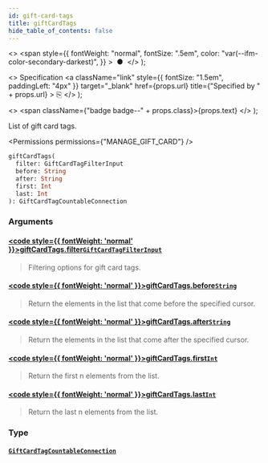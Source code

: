 ```yaml
---
id: gift-card-tags
title: giftCardTags
hide_table_of_contents: false
---
```


  <>
    <span
      style={{
        fontWeight: "normal",
        fontSize: ".5em",
        color: "var(--ifm-color-secondary-darkest)",
      }}
    >
      &nbsp;●&nbsp;
    </span>
  </>
);

  <>
    Specification
    <a
      className="link"
      style={{ fontSize: "1.5em", paddingLeft: "4px" }}
      target="\_blank"
      href={props.url}
      title={"Specified by " + props.url}
    >
      ⎘
    </a>
  </>
);

  <>
    <span className={"badge badge--" + props.class}>{props.text}</span>
  </>
);

List of gift card tags.

<Badge text="Added in Saleor 3.1" class="secondary margin-bottom--sm" />

<FeaturePreview />

<Permissions permissions={"MANAGE_GIFT_CARD"} />

```graphql
giftCardTags(
  filter: GiftCardTagFilterInput
  before: String
  after: String
  first: Int
  last: Int
): GiftCardTagCountableConnection
```

### Arguments

#### [<code style={{ fontWeight: 'normal' }}>giftCardTags.<b>filter</b></code>](#)<Bullet />[`GiftCardTagFilterInput`](../../../api-reference/gift-cards/inputs/gift-card-tag-filter-input) <Badge class="secondary" text="input"/> <Badge class="secondary" text="gift-cards"/>

> Filtering options for gift card tags.

#### [<code style={{ fontWeight: 'normal' }}>giftCardTags.<b>before</b></code>](#)<Bullet />[`String`](../../../api-reference/miscellaneous/scalars/string) <Badge class="secondary" text="scalar"/> <Badge class="secondary" text="miscellaneous"/>

> Return the elements in the list that come before the specified cursor.

#### [<code style={{ fontWeight: 'normal' }}>giftCardTags.<b>after</b></code>](#)<Bullet />[`String`](../../../api-reference/miscellaneous/scalars/string) <Badge class="secondary" text="scalar"/> <Badge class="secondary" text="miscellaneous"/>

> Return the elements in the list that come after the specified cursor.

#### [<code style={{ fontWeight: 'normal' }}>giftCardTags.<b>first</b></code>](#)<Bullet />[`Int`](../../../api-reference/miscellaneous/scalars/int) <Badge class="secondary" text="scalar"/> <Badge class="secondary" text="miscellaneous"/>

> Return the first n elements from the list.

#### [<code style={{ fontWeight: 'normal' }}>giftCardTags.<b>last</b></code>](#)<Bullet />[`Int`](../../../api-reference/miscellaneous/scalars/int) <Badge class="secondary" text="scalar"/> <Badge class="secondary" text="miscellaneous"/>

> Return the last n elements from the list.

### Type

#### [`GiftCardTagCountableConnection`](../../../api-reference/miscellaneous/objects/gift-card-tag-countable-connection) <Badge class="secondary" text="object"/> <Badge class="secondary" text="miscellaneous"/>

>


